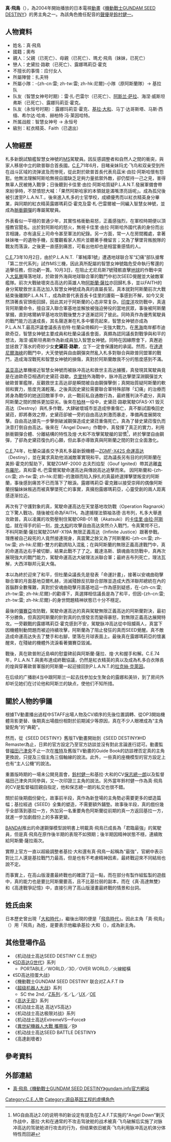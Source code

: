 {{fansite|time=2016-06-29T04:33:45+00:00}}
{{refimprove|time=2011-10-16T11:27:26+00:00}}
{{noteTA|G1=GundamSeed}}
{{Infobox animanga character
| colour         = black
| colour text    = red
| name           = 真·飛鳥
| japanese       = シン・アスカ
| english        = Shinn Asuka
| kana           = 
| romaji         = 
| series         = [[机动战士GUNDAM_SEED|机动战士GUNDAM SEED]]系列
| image          = File:Asuka.jpg
| imagesize      = 
| caption        = 
| first          = 《[[机动战士GUNDAM_SEED_DESTINY|机动战士GUNDAM SEED DESTINY]]》第1話「憤怒的目光」
| last           = 
| creator        = 
| voiced by      = {{flagicon|JPN}} [[鈴村健一|鈴村健一]]<br />{{flagicon|HKG}} [[李致林|李致林]]<br />{{flagicon|TWN}} [[劉傑_(配音員)|劉傑]]
| background ref = 
| nickname       = 
| alias          = 
| age            = 16歲
| gender         = 男
| species        = 第二世代调整者
| birthdate      = 
| zodiac         = 處女座
| bloodtype      = O型
| height         = 168厘米
| weight         = 55公斤
| born           = [[C.E.|C.E.]]57年9月1日
| birthplace     = 
| death          = 
| deathplace     = 
| nationality    = 奧布
| class          = 
| occupation     = 
| title          = 
| relatives      = 真由·飛鳥（妹妹）
| paux1 name     = 頭髮颜色
| paux1          = 漆黑
| paux2 name     = 虹膜颜色
| paux2          = 亮紅
| paux3 name     = 戀人
| paux3          = 露娜瑪莉亞·賀古
| paux4 name     = 所屬勢力
| paux4          = 札多
| divider        = 
| aux1 name      = 駕駛機體
| aux1           = [[ZGMF-X56S_Impulse|ZGMF-X56S 冲击高达]]→<br />[[ZGMF-X42S_Destiny|ZGMF-X42S 命運高达]]
}}
{{中文譯名
| taiwan     = 真·飛鳥
| putonghua  = 真·飞鸟
| cantonese  = 真·飛鳥<br/>飛鳥真
|}}
'''真·飛鳥'''（{{lang-ja|シン・アスカ}}），為2004年開始播放的日本電視[[動畫|動畫]]《[[機動戰士GUNDAM_SEED_DESTINY|機動戰士GUNDAM SEED DESTINY]]》的男主角之一。為該角色擔任配音的[[聲優|聲優]]是[[鈴村健一|鈴村健一]]。

==人物資料==
*姓名：真·飛鳥
*國籍；奧布
*親人：父親（已死亡）、母親（已死亡）、瑪尤·飛鳥（妹妹，已死亡）
*戀人：史黛拉·路歇（已死亡）、露娜瑪莉亞·霍克
*不擅长的事情：应付女人
*所屬陣營：扎夫特
*所屬小隊：-{zh-cn:雷; zh-tw:雷; zh-hk:尼爾}-小隊（原阿斯蘭隊）→ 基拉队
*队友（智慧女神号时期）：雷·扎·巴雷尔（已死亡）、[[阿斯兰·萨拉|阿斯兰·萨拉]]、海涅·威斯坦弗斯（已死亡）、露娜玛莉亚·霍克。
*队友（永恒号时期）：露娜玛莉亚·霍克、[[基拉·大和|基拉·大和]]、马丁·达哥斯塔、马斯·西缅、希尔达·哈肯、赫柏特·冯·莱因哈特。
*所属战舰：智慧女神号 → 永恒号
*級別：紅衣精英、Faith（已退出）

== 人物經歷 ==
札多新銳試驗艦智慧女神號的[[機動戰士|MS]]駕駛員。因反感調整者和自然人之間的衝突，與家人移居中立的歐普聯合首長國。[[C.E.|C.E.]]71年6月，目睹亲妹玛尤·飞鸟和双亲受到所在战斗区域的流弹波及而惨死，從此對於歐普首長代表烏茲米·由拉·阿斯哈懷有怨懟。他無法理解阿斯哈無視自國缺乏足夠力量抵禦外敵，卻仍堅持一己之見，害得無辜人民被捲入戰爭；日後聽到卡佳里·由拉·阿斯哈質疑P.L.A.N.T.發展軍備會帶來紛爭時，不禁憤怒大喊：「果然阿斯哈家的本領就是滿嘴漂亮話呢」。成為孤兒後被引渡至P.L.A.N.T.，後來進入札多的士官學校，成績優秀而以紅衣精英身分畢業，與同期的紅衣精英露娜瑪莉亞·霍克及雷·札·巴雷爾被一同編入智慧女神號，並成為[[ZGMF-X56S_Impulse|脈衝鋼彈]]的專屬駕駛員。

外表看似一平穩的普通少年，其實性格衝動易怒，正義感強烈，在軍校時期便以頂撞教官聞名。出於對阿斯哈的怒火，無視卡佳里·由拉·阿斯哈外國代表的身份而出言相譏，亦有違反上司命令甚至軍法的紀錄。另一方面，常一人在房間獨處，拿著妹妹唯一的遺物手機，反覆觀看家人照片並聽著手機留言；又為了擊墜背叛脫隊的戰友而落淚，之後更一直感到痛苦，可看出他却也是相當重感情的人。

[[C.E.|C.E.]]73年10月2日，由於P.L.A.N.T.「軍械庫1號」遭遇地球联合军“幻痛”部队搶奪「第二世代系列」試作MS三機，因此真所配屬的智慧女神號臨危受命執行奪還的追擊任務，但功虧一簣。10月3日，在阻止尤尼烏斯7號殘骸直擊[[地球|地球]]的作戰中突入[[大氣層|大氣層]]降落地球，於歐普外海與地球聯合軍的戰鬥中初次SEED覺醒並大破敵軍艦隊。前次大戰破壞突击高达的英雄人物[[阿斯蘭·薩拉|阿斯蘭·薩拉]]亦回歸札多，並以FAITH的身分駕駛救世主高达加入智慧女神號成為真的直屬長官。真本就對阿斯蘭前次大戰結束後離開P.L.A.N.T.，成為歐普代表首長卡佳里的護衛一事感到不解，如今又突然頂著長官頭銜回歸，因此其对于阿斯蘭的心态非常复杂。[[印度洋|印度洋]]攻防戰中，真違背阿斯蘭命令，擅自深入聯合軍基地並解放被強迫勞役的當地民眾，事後被阿斯蘭掌摑，直到喀爾納罕基地攻防戰後雙方才逐漸認同了彼此。同時真作為優秀駕駛員的戰鬥能力迅速成長，其名聲逐漸在札多中響亮起來，智慧女神號亦成為P.L.A.N.T.最高評議會議長吉伯特·杜蘭朵倚賴的一支強大戰力。在[[黑海|黑海]]南岸都市迪歐奇亞，智慧女神號主要成員和杜蘭朵議長會面，真頗為認同議長對戰爭與和平的想法，海涅·威斯坦弗斯作為新成員加入智慧女神號。同時在因緣際會下，真邂逅並拯救了落水的奇妙少女'''史黛菈·路歇'''，立下一定會保護她的承諾。然而，在[[達達尼爾海峽|達達尼爾海峽]]的戰鬥中，大天使號與自由鋼彈突然亂入札多對聯合與歐普同盟軍的戰鬥，造成海涅戰死和智慧女神號的損傷，真對於阿斯蘭敵我不分的態度感到不滿。

[[ZGMF-X88S_Gaia|盖亚高达]]單機接近智慧女神號而被脉冲高达和救世主高达擄獲，真發現其駕駛員竟是在迪歐奇亞相遇的史黛菈·路歇。[[克里特|克里特]]外海戰中，脉冲高达擊墜深淵鋼彈並大破歐普軍艦隊，反觀救世主高达卻是瞬間被自由鋼彈擊倒；真開始質疑阿斯蘭的軟弱和實力，態度充滿輕蔑。之後真因史黛拉需要聯合軍特殊部隊「幻痛」的治療而將身為戰俘的她送回敵軍手中，此一戰前私自通敵行為，最終獲判決不處分，真與阿斯蘭之間的關係更加惡劣。後來在[[柏林|柏林]]一役中，史黛菈·路歇駕駛GFAS-X1 毁灭高达（Destroy）與札多作戰，大肆破壞城市並造成慘重傷亡，真不斷試圖喚回史黛菈，即將奏效之際，史黛菈卻被一旁的自由高达刺激而暴走，準備再度展開攻擊。自由高达搶先一步擊倒破滅鋼彈造成史黛菈重傷死亡。真為了替史黛菈復仇而決意打倒自由高达。後來在「Angel Down」作戰中，真發揮了真正的實力，利用脈衝鋼彈合體、分離結構的特性及煌·大和不攻擊駕駛艙的習慣<ref>MG自由高达2.0的说明书的新设定有提及在Z.A.F.T实施的“Angel Down”剿灭作战中，基拉·大和在通常的不攻击驾驶舱的战术被真·飞鸟破解后实施了对脉冲高达的驾驶舱进行攻击的行为，但结果依旧被真·飞鸟利用脉冲高达机体分体特性而回避</ref>，終於擊墜自由鋼彈，了卻為史黛菈復仇的心願，但此事亦導致真與阿斯蘭之間的對立全面激化。

[[C.E.|C.E.]]74年，杜蘭朵議長交予真札多最新銳機體—[[ZGMF-X42S_Destiny|ZGMF-X42S 命運高达]]（Destiny），並在冀求真助他消滅敵軍實現和平。認為議長另有目的的阿斯蘭在美鈴·霍克的幫助下，駕駛ZGMF-2000 古夫烈焰型（Gouf Ignited）帶其逃離[[直布羅陀|直布羅陀]]，真和雷·札·巴雷爾駕駛命運高达與傳說高达追擊而來。 因阿斯蘭和-{zh-cn:雷; zh-tw:雷; zh-hk:尼爾}-的激辯而陷入掙扎的真最終選擇擊墜叛变的阿斯蘭，事後感到痛苦不已而落下了眼淚。露娜瑪莉亞·霍克難以接受崇拜的偶像阿斯蘭拐騙妹妹叛逃而被真擊墜死亡的事實，真擁抱露娜瑪莉亞，心靈受創的兩人距离感逐渐拉近。

再次有了守護對象的真，駕駛命運高达在天堂基地攻防戰（Operation Ragnarok）立下驚人戰功，隨後被任命為FAITH。為逮捕理法領袖洛德·吉布列，札多大舉進攻歐普。真以凌厲的攻勢壓制住駕駛ORB-01 曉（Akatsuki）的[[卡佳里·由拉·阿斯哈|卡佳里·由拉·阿斯哈]]，就在得手的前一刻，[[煌·大和|煌·大和]]的攻擊自由高达突然介入戰鬥，令真驚愕不已，不料阿斯蘭·薩拉駕駛ZGMF-X19A 無限正義高达（Infinite Justice）跟著參戰。理應被自己殺死的人竟然接連現身，真震驚之餘又為了阿斯蘭和-{zh-cn:雷; zh-tw:雷; zh-hk:尼爾}-雙方的勸誘陷入混亂；在與阿斯蘭的無限正義高達戰鬥中，真的命運高达右手被切斷，結果此戰不了了之。戴達洛斯、鎮魂曲攻防戰中，真再次展現強大的戰鬥能力，駕駛命運高达大破理法派聯合軍；最終吉布列死亡，理法瓦解，大西洋聯邦元氣大傷。

本以為終於迎來了和平，但杜蘭朵議長先是發表「命運計畫」，接著以安魂曲砲擊聯合軍的月面基地亞爾札赫，消滅殘餘反抗聯合部隊並造成大西洋聯邦總統在內的首腦群全數罹難，真對於安魂曲砲擊月面基地這一作為感到疑惑，在-{zh-cn:雷; zh-tw:雷; zh-hk:尼爾}-的勸導下，真選擇相信議長是為了和平，但因-{zh-cn:雷; zh-tw:雷; zh-hk:尼爾}-的身世問題精神狀態已十分不穩定。

最後的[[彌賽亞|彌賽亞]]攻防戰，駕駛命運高达的真與駕駛無限正義高达的阿斯蘭對決，最初不分勝負，但真因阿斯蘭的針對真的仇恨發言而變得暴怒，對無限正義高达展開特攻。一旁觀戰的露娜瑪莉亞·霍克感到不安，駕駛脉冲高达從中阻攔兩人，真當下因機體制動問題而被迫持續攻擊，阿斯蘭為了阻止發狂的真而SEED覺醒。真不敵造成命運高达失去了雙手和右腳，墜落在月球表面上。最後真在露娜瑪莉亞的懷裏醒來，在殘破的機體外流淚看著彌賽亞毀滅。

戰後，真在歐普附近島嶼的慰靈碑前與阿斯蘭·薩拉、煌·大和握手和解。C.E.74年，P.L.A.N.T.與奧布達成終戰協議，仍然是紅衣精英的真以及成為札多白衣隊長的煌與穿著歐普軍服的阿斯蘭一起迎接回到P.L.A.N.T.的[[拉克絲·克萊因|拉克絲·克萊因]]。

在后续的广播剧4当中跟阿斯兰一起去找参加女生聚会的露娜和美铃，到了房间外却听见她们在讨论他和阿斯兰的缺点，使他们不知所措。

== 關於人物的爭議 ==
根據TV動畫播出過程中STAFF出場人物及CV順序的先後位置調轉、從OP3開始機體背影更替、後期真出場戲份相對於前期減少等原因，真在不少人眼裡成為“主角變配角”的“典範”。

然而，從《SEED DESTINY》舊版TV動畫開始到《SEED DESTINY》HD Remaster為止，日昇的官方設定乃至官方訪談並沒有對此言論進行認可。動畫監督[[福田己津央|福田己津央]]不止一次在[[推特|推特]]及舊版TV動畫的Guide Book的訪談裡否定真的主角更換說，只提及三個主角三個軸線的說法。此外，一些真的座機模型的官方設定上也有“主人公機”的說法。

重置版時期的一場未公開見面會，[[鈴村健一|鈴村健一]]和基拉·大和的CV[[保志總一朗|保志總一朗]]以及監督福田己津央共同參與，又一次印證三主角的說法。另外當年鈴村健一作為真·飛鳥的CV是監督福田親自指定，他和保志總一朗的私交也很不錯。

關於前後期戲份變化，故事前半段，真作為新登場的主角勢必需要更多的塑造篇幅；基拉經過《SEED》全集的塑造，不需要額外鋪墊。故事後半段，真的戲份幾乎全部落到基拉一方，外加另一名重要角色阿斯蘭從前期的真一方返回基拉一方，就進一步加劇戲份上的多寡更變。

[[BANDAI|BANDAI]]推出的命運鋼彈模型說明書上明載真·飛鳥已成長為「君臨最強」的駕駛員，但是真·飛鳥在原作後半期的表現不如預期；後半期因精神狀態不穩，連續敗給阿斯蘭·薩拉兩次。

實際上官方一直以超級調整者基拉·大和還有真·飛鳥一起稱為“最強”，官網中表示對比三人還是基拉戰鬥力最高，但是也有不考慮精神因素，最終戰迎來不同結局也說不定。

而事實上，在高山版漫畫最終戰也的確證了這一點，而在部分有製作組監製的遊戲中，真的能力也是要比阿斯蘭要高，且不比基拉弱的副本，而在《真·高達無雙》和《高達戰爭記憶》中，直接引用了高山版漫畫最終戰的情景和台詞。
 
== 姓氏由來 ==
日本歷史曾出現「[[大和時代|大和時代]]」，繼後出現的便是「[[飛鳥時代|飛鳥時代]]」。因此主角「真·飛鳥」（{{lang-ja|シン・アスカ}}）用「飛鳥」為姓，是要表示他繼承基拉·大和（{{lang-ja|キラ・ヤマト}}），成為新主角。

== 其他登場作品 ==
*《机动战士高达SEED DESTINY C.E.世纪》
*《[[SD高达G世代|SD高达G世代]]》系列
** PORTABLE／WORLD／3D／OVER WORLD／火線縱橫
*《SD高达扭蛋大战》
*《機動戰士GUNDAM SEED DESTINY 联合对Z.A.F.T Ⅱ》
*《[[超級機器人大戰系列|超级机器人大战]]》系列
** SC the 2nd／[[超級機器人大戰Z|Z系列]]／[[超級機器人大戰K|K]]／[[超級機器人大戰L|L]]／[[超級機器人大戰UX|UX]]／[[超級機器人大戰OE|OE]]
*《[[GUNDAM無雙系列|高达无双]]》系列
*《机动战士高达 高达VS高达》
*《机动战士高达极限对战》系列
*《机动战士高达ExtremeVS—Force》
*《[[異世紀機器人大戰_攜帶版|異世紀機器人大戰 攜帶版]]／[[異世紀機器人大戰：R|R]]》
*《机动战士高达SEED BATTLE DESTINY》
*《高達創壞者》

== 參考資料 ==
{{reflist}}

== 外部連結 ==
* [https://hk.gundam.info/series/seeddestiny/talia-gladys-2/ 真·飛鳥《機動戰士GUNDAM SEED DESTINY》gundam.info官方網站] {{Wayback|url=https://hk.gundam.info/series/seeddestiny/talia-gladys-2/ |date=20210807135436 }}{{zh-hant}}{{zh-hans}}{{en}}

{{宇宙纪元|人物}}
{{DEFAULTSORT:Shinn Asuka}}
[[Category:C.E.人物|Category:C.E.人物]]
[[Category:源自基因工程的虛構角色|Category:源自基因工程的虛構角色]]